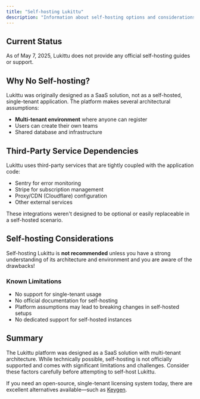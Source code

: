 ```yaml
---
title: "Self-hosting Lukittu"
description: "Information about self-hosting options and considerations for the Lukittu platform"
---
```


## Current Status

As of May 7, 2025, Lukittu does not provide any official self-hosting guides or support.

## Why No Self-hosting?

Lukittu was originally designed as a SaaS solution, not as a self-hosted, single-tenant application. The platform makes several architectural assumptions:

-   **Multi-tenant environment** where anyone can register
-   Users can create their own teams
-   Shared database and infrastructure

## Third-Party Service Dependencies

Lukittu uses third-party services that are tightly coupled with the application code:

-   Sentry for error monitoring
-   Stripe for subscription management
-   Proxy/CDN (Cloudflare) configuration
-   Other external services

These integrations weren't designed to be optional or easily replaceable in a self-hosted scenario.

## Self-hosting Considerations

Self-hosting Lukittu is **not recommended** unless you have a strong understanding of its architecture and environment and you are aware of the drawbacks!

### Known Limitations

-   No support for single-tenant usage
-   No official documentation for self-hosting
-   Platform assumptions may lead to breaking changes in self-hosted setups
-   No dedicated support for self-hosted instances

## Summary

The Lukittu platform was designed as a SaaS solution with multi-tenant architecture. While technically possible, self-hosting is not officially supported and comes with significant limitations and challenges. Consider these factors carefully before attempting to self-host Lukittu.

If you need an open-source, single-tenant licensing system today, there are excellent alternatives available—such as [Keygen](https://github.com/keygen-sh/keygen-api?tab=readme-ov-file#self-hosting-with-keygen-ce).
